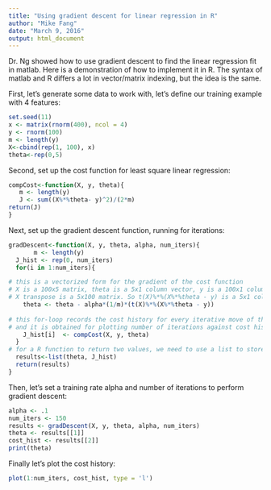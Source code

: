 ```yaml
---
title: "Using gradient descent for linear regression in R"
author: "Mike Fang"
date: "March 9, 2016"
output: html_document
---
```

Dr. Ng showed how to use gradient descent to find the linear regression fit in matlab. Here is a demonstration of how to implement it in R. The syntax of matlab and R differs a lot in vector/matrix indexing, but the idea is the same.

First, let's generate some data to work with, let's define our training example with 4 features:
```r
set.seed(11)
x <- matrix(rnorm(400), ncol = 4)
y <- rnorm(100)
m <- length(y)
X<-cbind(rep(1, 100), x)
theta<-rep(0,5)
```
Second, set up the cost function for least square linear regression:
```r
compCost<-function(X, y, theta){
   m <- length(y)
   J <- sum((X%*%theta- y)^2)/(2*m)
return(J)
}
```
Next, set up the gradient descent function, running for iterations:
```r
gradDescent<-function(X, y, theta, alpha, num_iters){
       m <- length(y)
  J_hist <- rep(0, num_iters)
  for(i in 1:num_iters){

# this is a vectorized form for the gradient of the cost function
# X is a 100x5 matrix, theta is a 5x1 column vector, y is a 100x1 column vector
# X transpose is a 5x100 matrix. So t(X)%*%(X%*%theta - y) is a 5x1 column vector
    theta <- theta - alpha*(1/m)*(t(X)%*%(X%*%theta - y))
    
# this for-loop records the cost history for every iterative move of the gradient descent,
# and it is obtained for plotting number of iterations against cost history.
    J_hist[i]  <- compCost(X, y, theta)
  }
# for a R function to return two values, we need to use a list to store them:
  results<-list(theta, J_hist)
  return(results)
}
```
Then, let's set a training rate alpha and number of iterations to perform gradient descent:
```r
alpha <- .1
num_iters <- 150
results <- gradDescent(X, y, theta, alpha, num_iters)
theta <- results[[1]]
cost_hist <- results[[2]]
print(theta)
```
Finally let's plot the cost history:
```r

plot(1:num_iters, cost_hist, type = 'l')

```
